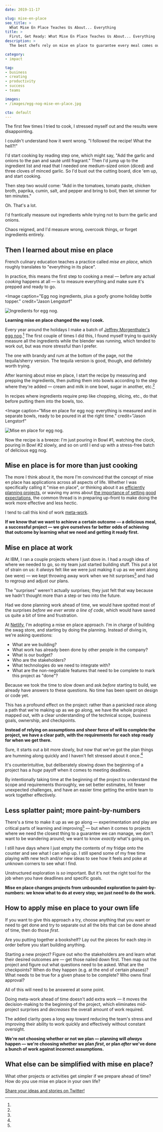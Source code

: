 ```yaml
---
date: 2019-11-17

slug: mise-en-place
seo_title: >
  What Mise En Place Teaches Us About... Everything
title: >
  First, Get Ready: What Mise En Place Teaches Us About... Everything
description: >
  The best chefs rely on mise en place to guarantee every meal comes out right. It’s also a killer productivity hack. Here’s how you can start using it today.

category:
- impact

tag:
- business
- creating
- productivity
- success
- teams

images:
- /images/egg-nog-mise-en-place.jpg

cta: default
---
```



The first few times I tried to cook, I stressed myself out and the results were disappointing.

I couldn't understand how it went wrong. "I followed the recipe! What the hell?!"

I'd start cooking by reading step one, which might say, "Add the garlic and onions to the pan and sauté until fragrant." Then I'd jump up to the ingredient list and read that I needed one medium-sized onion (diced) and three cloves of minced garlic. So I'd bust out the cutting board, dice 'em up, and start cooking.

Then step two would come: "Add in the tomatoes, tomato paste, chicken broth, paprika, cumin, salt, and pepper and bring to boil, then let simmer for ten minutes."

Oh. That's a lot.

I'd frantically measure out ingredients while trying not to burn the garlic and onions.

Chaos reigned, and I'd measure wrong, overcook things, or forget ingredients entirely.

## Then I learned about mise en place

French culinary education teaches a practice called *mise en place*, which roughly translates to "everything in its place".

In practice, this means the first step to cooking a meal — before any actual *cooking* happens at all — is to measure everything and make sure it's prepped and ready to go.

<Image
  caption="Egg nog ingredients, plus a goofy gnome holiday bottle topper."
  credit="Jason Lengstorf"
>

  ![Ingredients for egg nog.](./images/egg-nog-ingredients.jpg)

</Image>

**Learning mise en place changed the way I cook.**

Every year around the holidays I make a batch of [Jeffrey Morgenthaler's egg nog](https://www.jeffreymorgenthaler.com/egg-nog/).[^not-tequila] The first couple of times I did this, I found myself trying to quickly measure all the ingredients while the blender was running, which tended to work out, but was more stressful than I prefer.

[^not-tequila]:
  The one with brandy and rum at the bottom of the page, not the tequila/sherry version. The tequila version is good, though, and definitely worth trying.

After learning about mise en place, I start the recipe by measuring and prepping the ingredients, then putting them into bowls according to the step where they're added — cream and milk in one bowl, sugar in another, etc.[^chop]

[^chop]:
  In recipes where ingredients require prep like chopping, slicing, etc., do that before putting them into the bowls, too.

<Image
  caption="Mise en place for egg nog: everything is measured and in separate bowls, ready to be poured in at the right time."
  credit="Jason Lengstorf"
>

  ![Mise en place for egg nog.](./images/egg-nog-mise-en-place.jpg)

</Image>

Now the recipe is a breeze: I'm just pouring in Bowl #1, watching the clock, pouring in Bowl #2 slowly, and so on until I end up with a stress-free batch of delicious egg nog.

## Mise en place is for more than just cooking

The more I think about it, the more I'm convinced that the concept of mise en place has applications across all aspects of life. Whether I was specifically calling it "mise en place", or thinking about it as [efficiently planning projects](/effective-project-planning), or waving my arms about [the importance of setting good expectations](/setting-expectations), the common thread is in preparing up-front to make doing the work more effective and less hectic.

I tend to call this kind of work [meta-work](/yak-shaving).

**If we know that we want to achieve a certain outcome — a delicious meal, a successful project — we give ourselves far better odds of achieving that outcome by learning what we need and getting it ready first.**

## Mise en place at work

At IBM, I ran a couple projects where I just dove in. I had a rough idea of where we needed to go, so my team just started building stuff. This put a lot of strain on us: it *always* felt like we were just making it up as we went along (we were) — we kept throwing away work when we hit surprises[^unsurprising] and had to regroup and adjust our plans.

[^unsurprising]:
  The "surprises" weren't actually surprises; they just felt that way because we hadn't thought more than a step or two into the future.

Had we done planning work ahead of time, we would have spotted most of the surprises *before we ever wrote a line of code*, which would have saved us quite a bit of time and frustration.

At [Netlify](https://netlify.com/?utm_source=lengstorf-com&utm_medium=mise-en-place-jl&utm_campaign=devex), I'm adopting a mise en place approach. I'm in charge of building the swag store, and starting by doing the planning. Instead of diving in, we're asking questions:

- What are we building?
- What work has already been done by other people in the company?
- What is our budget?
- Who are the stakeholders?
- What technologies do we need to integrate with?
- What are the non-negotiable features that need to be complete to mark this project as "done"?

Because we took the time to slow down and ask *before* starting to build, we already have answers to these questions. No time has been spent on design or code yet.

This has a profound effect on the project: rather than a panicked race along a path that we're making up as we go along, we have the whole project mapped out, with a clear understanding of the technical scope, business goals, ownership, and checkpoints.

**Instead of relying on assumptions and sheer force of will to complete the project, we have a clear path, with the requirements for each step ready for when we get there.**

Sure, it starts out a bit more slowly, but now that we've got the plan things are humming along quickly and I haven't felt stressed about it once.[^time]

[^time]:
  It's counterintuitive, but deliberately slowing down the beginning of a project has a *huge* payoff when it comes to meeting deadlines.

  By intentionally taking time at the beginning of the project to understand the scope and requirements thoroughly, we set better estimates, hit fewer unexpected challenges, and have an easier time getting the entire team to work together effectively.

## Less splatter paint; more paint-by-numbers

There's a time to make it up as we go along — experimentation and play are critical parts of learning and improving[^experiment] — but when it comes to projects where we need the closest thing to a guarantee we can manage, we don't want to be wandering around; we want to know *exactly* what's going on.

[^experiment]:
  I still have days where I just empty the contents of my fridge onto the counter and see what I can whip up. I still spend some of my free time playing with new tech and/or new ideas to see how it feels and poke at unknown corners to see what I find.

  Unstructured exploration is *so* important. But it's not the right tool for the job when you have deadlines and specific goals.

**Mise en place changes projects from unbounded exploration to paint-by-numbers: we know what to do at every step; we just need to do the work.**

## How to apply mise en place to your own life

If you want to give this approach a try, choose anything that you want or need to get done and try to separate out all the bits that can be done ahead of time, then do those *first*.

Are you putting together a bookshelf? Lay out the pieces for each step in order before you start building anything.

Starting a new project? Figure out who the stakeholders are and learn what their desired outcomes are — get those nailed down first. Then map out the project and figure out what questions need to be asked. What are the checkpoints? When do they happen (e.g. at the end of certain phases)? What needs to be true for a given phase to be complete? Who owns final approval?

All of this will need to be answered at some point.

Doing meta-work ahead of time doesn't add extra work — it moves the decision-making to the beginning of the project, which eliminates mid-project surprises and *decreases* the overall amount of work required.

The added clarity goes a long way toward reducing the team's stress and improving their ability to work quickly and effectively without constant oversight.

**We're not choosing whether or not we plan — planning will *always* happen — we're choosing whether we plan *first*, or plan *after* we've done a bunch of work against incorrect assumptions.**

## What else can be simplified with mise en place?

What other projects or activities get simpler if we prepare ahead of time? How do you use mise en place in your own life?

[Share your ideas and stories on Twitter!](https://twitter.com/intent/tweet?text=First,%20Get%20Ready:%20What%20mise%20en%20place%20can%20teach%20us%20about...%20everything&via=jlengstorf&url=https://lengstorf.com/mise-en-place/)
